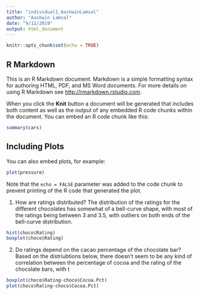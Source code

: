 ```yaml
---
title: "individual1_AashwinLamsal"
author: "Aashwin Lamsal"
date: "9/12/2019"
output: html_document
---
```


```r
knitr::opts_chunk$set(echo = TRUE)
```

## R Markdown

This is an R Markdown document. Markdown is a simple formatting syntax for authoring HTML, PDF, and MS Word documents. For more details on using R Markdown see <http://rmarkdown.rstudio.com>.

When you click the **Knit** button a document will be generated that includes both content as well as the output of any embedded R code chunks within the document. You can embed an R code chunk like this:

```r
summary(cars)
```

## Including Plots

You can also embed plots, for example:

```r
plot(pressure)
```

Note that the `echo = FALSE` parameter was added to the code chunk to prevent printing of the R code that generated the plot.

1. How are ratings distributed?
The distribution of the ratings for the different chocolates has somewhat of a bell-curve shape, with most of the ratings being between 3 and 3.5, with outliers on both ends of the bell-curve distribution.

```r
hist(choco$Rating)
boxplot(choco$Rating)
```

2. Do ratings depend on the cacao percentage of the chocolate bar?
Based on the distriubtions below, there doesn't seem to be any kind of correlation between the percentage of cocoa and the rating of the chocolate bars, with t
```r
boxplot(choco$Rating~choco$Cocoa.Pct)
plot(choco$Rating~choco$Cocoa.Pct)
```


